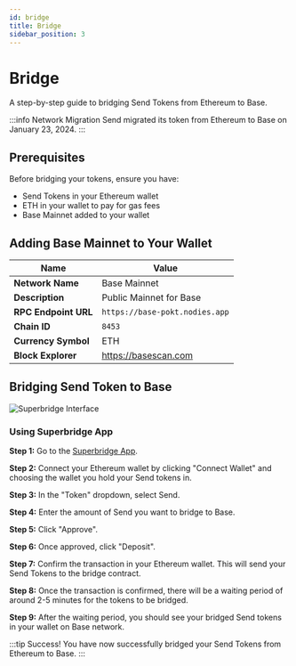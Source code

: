 ```yaml
---
id: bridge
title: Bridge
sidebar_position: 3
---
```


# Bridge

A step-by-step guide to bridging Send Tokens from Ethereum to Base.

:::info Network Migration
Send migrated its token from Ethereum to Base on January 23, 2024.
:::

## Prerequisites

Before bridging your tokens, ensure you have:

- Send Tokens in your Ethereum wallet
- ETH in your wallet to pay for gas fees
- Base Mainnet added to your wallet

## Adding Base Mainnet to Your Wallet

| Name | Value |
|------|-------|
| **Network Name** | Base Mainnet |
| **Description** | Public Mainnet for Base |
| **RPC Endpoint URL** | `https://base-pokt.nodies.app` |
| **Chain ID** | `8453` |
| **Currency Symbol** | ETH |
| **Block Explorer** | https://basescan.com |

## Bridging Send Token to Base

![Superbridge Interface](/img/superbridge.png)


### Using Superbridge App

**Step 1:** Go to the [Superbridge App](https://superbridge.app/base/send).

**Step 2:** Connect your Ethereum wallet by clicking "Connect Wallet" and choosing the wallet you hold your Send tokens in.

**Step 3:** In the "Token" dropdown, select Send.

**Step 4:** Enter the amount of Send you want to bridge to Base.

**Step 5:** Click "Approve".

**Step 6:** Once approved, click "Deposit".

**Step 7:** Confirm the transaction in your Ethereum wallet. This will send your Send Tokens to the bridge contract.

**Step 8:** Once the transaction is confirmed, there will be a waiting period of around 2-5 minutes for the tokens to be bridged.

**Step 9:** After the waiting period, you should see your bridged Send tokens in your wallet on Base network.


:::tip Success!
You have now successfully bridged your Send Tokens from Ethereum to Base.
:::
